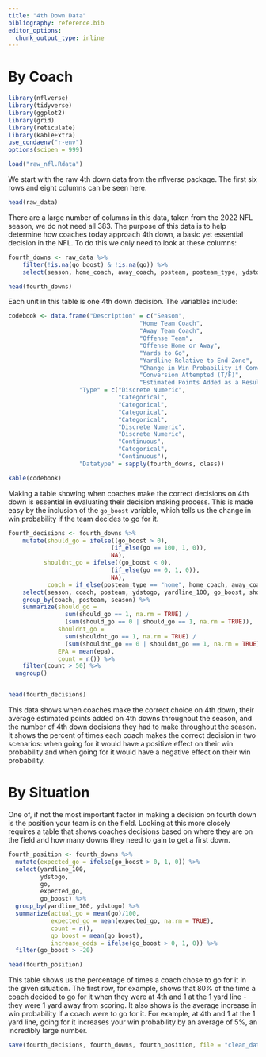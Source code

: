 ```yaml
---
title: "4th Down Data"
bibliography: reference.bib
editor_options: 
  chunk_output_type: inline
---
```


# By Coach

```r
library(nflverse)
library(tidyverse)
library(ggplot2)
library(grid)
library(reticulate)
library(kableExtra)
use_condaenv("r-env")
options(scipen = 999)
```

```r
load("raw_nfl.Rdata")
```

We start with the raw 4th down data from the nflverse package. The first six rows and eight columns can be seen here.

```r
head(raw_data)
```

There are a large number of columns in this data, taken from the 2022 NFL season, we do not need all 383. The purpose of this data is to help determine how coaches today approach 4th down, a basic yet essential decision in the NFL. To do this we only need to look at these columns:

```r
fourth_downs <- raw_data %>%
    filter(!is.na(go_boost) & !is.na(go)) %>%
    select(season, home_coach, away_coach, posteam, posteam_type, ydstogo, yardline_100, posteam, go_boost, go, epa)

head(fourth_downs)
```

Each unit in this table is one 4th down decision. The variables include:

```r
codebook <- data.frame("Description" = c("Season",
                                     "Home Team Coach",
                                     "Away Team Coach",
                                     "Offense Team",
                                     "Offense Home or Away",
                                     "Yards to Go",
                                     "Yardline Relative to End Zone",
                                     "Change in Win Probability if Conversion Attempted",
                                     "Conversion Attempted (T/F)",
                                     "Estimated Points Added as a Result of the Play"),
                    "Type" = c("Discrete Numeric",
                               "Categorical",
                               "Categorical",
                               "Categorical",
                               "Categorical",
                               "Discrete Numeric",
                               "Discrete Numeric",
                               "Continuous",
                               "Categorical",
                               "Continuous"),
                    "Datatype" = sapply(fourth_downs, class))

kable(codebook)

```

Making a table showing when coaches make the correct decisions on 4th down is essential in evaluating their decision making process. This is made easy by the inclusion of the `go_boost` variable, which tells us the change in win probability if the team decides to go for it.

```r
fourth_decisions <- fourth_downs %>%
    mutate(should_go = ifelse((go_boost > 0),
                             (if_else(go == 100, 1, 0)),
                             NA),
          shouldnt_go = ifelse((go_boost < 0),
                             (if_else(go == 0, 1, 0)),
                             NA),
           coach = if_else(posteam_type == "home", home_coach, away_coach),) %>%
    select(season, coach, posteam, ydstogo, yardline_100, go_boost, should_go, shouldnt_go, go, epa) %>%
    group_by(coach, posteam, season) %>%
    summarize(should_go = 
                sum(should_go == 1, na.rm = TRUE) / 
                (sum(should_go == 0 | should_go == 1, na.rm = TRUE)),
              shouldnt_go = 
                sum(shouldnt_go == 1, na.rm = TRUE) / 
                (sum(shouldnt_go == 0 | shouldnt_go == 1, na.rm = TRUE)),
              EPA = mean(epa),
              count = n()) %>%
    filter(count > 50) %>%
  ungroup()


head(fourth_decisions)
```

This data shows when coaches make the correct choice on 4th down, their average estimated points added on 4th downs throughout the season, and the number of 4th down decisions they had to make throughout the season. It shows the percent of times each coach makes the correct decision in two scenarios: when going for it would have a positive effect on their win probability and when going for it would have a negative effect on their win probability.

# By Situation

One of, if not the most important factor in making a decision on fourth down is the position your team is on the field. Looking at this more closely requires a table that shows coaches decisions based on where they are on the field and how many downs they need to gain to get a first down.

```r
fourth_position <- fourth_downs %>%
  mutate(expected_go = ifelse(go_boost > 0, 1, 0)) %>%
  select(yardline_100,
         ydstogo,
         go,
         expected_go,
         go_boost) %>%
  group_by(yardline_100, ydstogo) %>%
  summarize(actual_go = mean(go)/100,
            expected_go = mean(expected_go, na.rm = TRUE),
            count = n(),
            go_boost = mean(go_boost),
            increase_odds = ifelse(go_boost > 0, 1, 0)) %>%
  filter(go_boost > -20)

head(fourth_position)

```

This table shows us the percentage of times a coach chose to go for it in the given situation. The first row, for example, shows that 80% of the time a coach decided to go for it when they were at 4th and 1 at the 1 yard line - they were 1 yard away from scoring. It also shows is the average increase in win probability if a coach were to go for it. For example, at 4th and 1 at the 1 yard line, going for it increases your win probability by an average of 5%, an incredibly large number.

```r
save(fourth_decisions, fourth_downs, fourth_position, file = "clean_data.Rdata")
```
